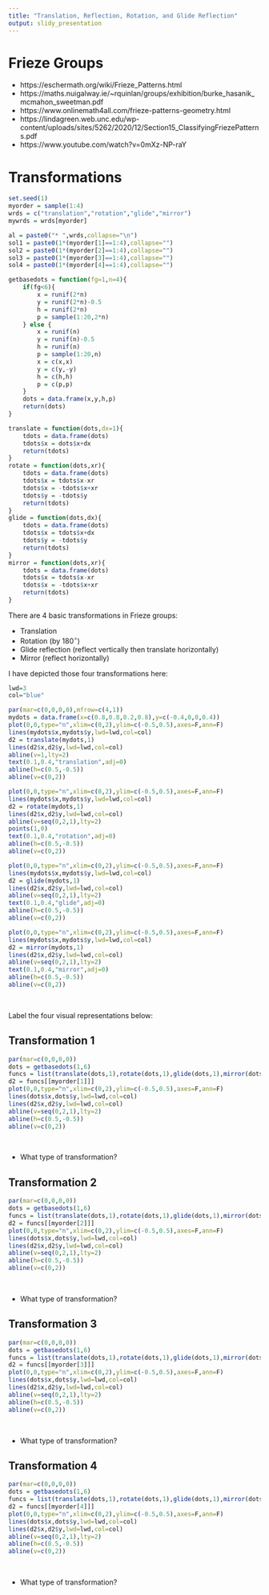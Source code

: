 ```yaml
---
title: "Translation, Reflection, Rotation, and Glide Reflection"
output: slidy_presentation
---
```


# Frieze Groups

* https://eschermath.org/wiki/Frieze_Patterns.html
* https://maths.nuigalway.ie/~rquinlan/groups/exhibition/burke_hasanik_mcmahon_sweetman.pdf
* https://www.onlinemath4all.com/frieze-patterns-geometry.html
* https://lindagreen.web.unc.edu/wp-content/uploads/sites/5262/2020/12/Section15_ClassifyingFriezePatterns.pdf
* https://www.youtube.com/watch?v=0mXz-NP-raY


# Transformations

```r
set.seed(1)
myorder = sample(1:4)
wrds = c("translation","rotation","glide","mirror")
mywrds = wrds[myorder]

al = paste0("* ",wrds,collapse="\n")
sol1 = paste0(1*(myorder[1]==1:4),collapse="")
sol2 = paste0(1*(myorder[2]==1:4),collapse="")
sol3 = paste0(1*(myorder[3]==1:4),collapse="")
sol4 = paste0(1*(myorder[4]==1:4),collapse="")

getbasedots = function(fg=1,n=4){
    if(fg<6){
        x = runif(2*n)
        y = runif(2*n)-0.5
        h = runif(2*n)
        p = sample(1:20,2*n)
    } else {
        x = runif(n)
        y = runif(n)-0.5
        h = runif(n)
        p = sample(1:20,n)
        x = c(x,x)
        y = c(y,-y)
        h = c(h,h)
        p = c(p,p) 
    }
    dots = data.frame(x,y,h,p)
    return(dots)
}

translate = function(dots,dx=1){
    tdots = data.frame(dots)
    tdots$x = dots$x+dx
    return(tdots)
}
rotate = function(dots,xr){
    tdots = data.frame(dots)
    tdots$x = tdots$x-xr
    tdots$x = -tdots$x+xr
    tdots$y = -tdots$y
    return(tdots)
}
glide = function(dots,dx){
    tdots = data.frame(dots)
    tdots$x = tdots$x+dx
    tdots$y = -tdots$y
    return(tdots)
}
mirror = function(dots,xr){
    tdots = data.frame(dots)
    tdots$x = tdots$x-xr
    tdots$x = -tdots$x+xr
    return(tdots)
}

```



There are 4 basic transformations in Frieze groups:

* Translation
* Rotation (by 180$^\circ$)
* Glide reflection (reflect vertically then translate horizontally)
* Mirror (reflect horizontally)

I have depicted those four transformations here:

```r

lwd=3
col="blue"

par(mar=c(0,0,0,0),mfrow=c(4,1))
mydots = data.frame(x=c(0.8,0.8,0.2,0.8),y=c(-0.4,0,0,0.4))
plot(0,0,type="n",xlim=c(0,2),ylim=c(-0.5,0.5),axes=F,ann=F)
lines(mydots$x,mydots$y,lwd=lwd,col=col)
d2 = translate(mydots,1)
lines(d2$x,d2$y,lwd=lwd,col=col)
abline(v=1,lty=2)
text(0.1,0.4,"translation",adj=0)
abline(h=c(0.5,-0.5))
abline(v=c(0,2))

plot(0,0,type="n",xlim=c(0,2),ylim=c(-0.5,0.5),axes=F,ann=F)
lines(mydots$x,mydots$y,lwd=lwd,col=col)
d2 = rotate(mydots,1)
lines(d2$x,d2$y,lwd=lwd,col=col)
abline(v=seq(0,2,1),lty=2)
points(1,0)
text(0.1,0.4,"rotation",adj=0)
abline(h=c(0.5,-0.5))
abline(v=c(0,2))

plot(0,0,type="n",xlim=c(0,2),ylim=c(-0.5,0.5),axes=F,ann=F)
lines(mydots$x,mydots$y,lwd=lwd,col=col)
d2 = glide(mydots,1)
lines(d2$x,d2$y,lwd=lwd,col=col)
abline(v=seq(0,2,1),lty=2)
text(0.1,0.4,"glide",adj=0)
abline(h=c(0.5,-0.5))
abline(v=c(0,2))

plot(0,0,type="n",xlim=c(0,2),ylim=c(-0.5,0.5),axes=F,ann=F)
lines(mydots$x,mydots$y,lwd=lwd,col=col)
d2 = mirror(mydots,1)
lines(d2$x,d2$y,lwd=lwd,col=col)
abline(v=seq(0,2,1),lty=2)
text(0.1,0.4,"mirror",adj=0)
abline(h=c(0.5,-0.5))
abline(v=c(0,2))

```
\


Label the four visual representations below:

## Transformation 1

```r
par(mar=c(0,0,0,0))
dots = getbasedots(1,6)
funcs = list(translate(dots,1),rotate(dots,1),glide(dots,1),mirror(dots,1))
d2 = funcs[[myorder[1]]]
plot(0,0,type="n",xlim=c(0,2),ylim=c(-0.5,0.5),axes=F,ann=F)
lines(dots$x,dots$y,lwd=lwd,col=col)
lines(d2$x,d2$y,lwd=lwd,col=col)
abline(v=seq(0,2,1),lty=2)
abline(h=c(0.5,-0.5))
abline(v=c(0,2))
```
\

* What type of transformation?


## Transformation 2

```r
par(mar=c(0,0,0,0))
dots = getbasedots(1,6)
funcs = list(translate(dots,1),rotate(dots,1),glide(dots,1),mirror(dots,1))
d2 = funcs[[myorder[2]]]
plot(0,0,type="n",xlim=c(0,2),ylim=c(-0.5,0.5),axes=F,ann=F)
lines(dots$x,dots$y,lwd=lwd,col=col)
lines(d2$x,d2$y,lwd=lwd,col=col)
abline(v=seq(0,2,1),lty=2)
abline(h=c(0.5,-0.5))
abline(v=c(0,2))
```
\

* What type of transformation?


## Transformation 3

```r
par(mar=c(0,0,0,0))
dots = getbasedots(1,6)
funcs = list(translate(dots,1),rotate(dots,1),glide(dots,1),mirror(dots,1))
d2 = funcs[[myorder[3]]]
plot(0,0,type="n",xlim=c(0,2),ylim=c(-0.5,0.5),axes=F,ann=F)
lines(dots$x,dots$y,lwd=lwd,col=col)
lines(d2$x,d2$y,lwd=lwd,col=col)
abline(v=seq(0,2,1),lty=2)
abline(h=c(0.5,-0.5))
abline(v=c(0,2))
```
\

* What type of transformation?

## Transformation 4

```r
par(mar=c(0,0,0,0))
dots = getbasedots(1,6)
funcs = list(translate(dots,1),rotate(dots,1),glide(dots,1),mirror(dots,1))
d2 = funcs[[myorder[4]]]
plot(0,0,type="n",xlim=c(0,2),ylim=c(-0.5,0.5),axes=F,ann=F)
lines(dots$x,dots$y,lwd=lwd,col=col)
lines(d2$x,d2$y,lwd=lwd,col=col)
abline(v=seq(0,2,1),lty=2)
abline(h=c(0.5,-0.5))
abline(v=c(0,2))
```
\

* What type of transformation?


